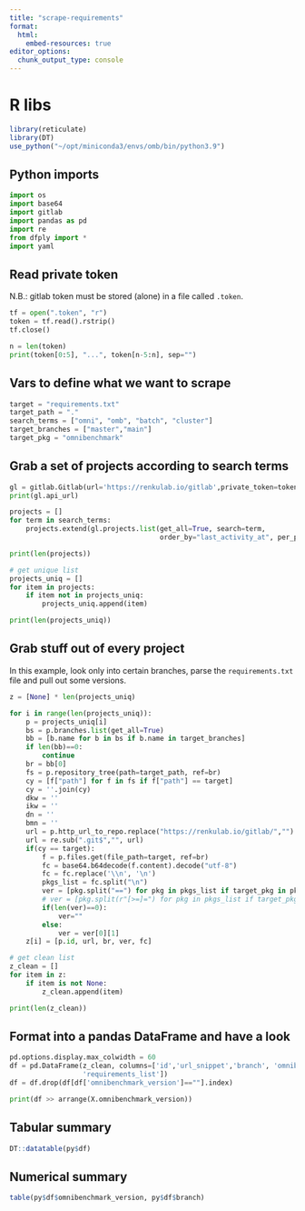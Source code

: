 ```yaml
---
title: "scrape-requirements"
format:
  html:
    embed-resources: true
editor_options: 
  chunk_output_type: console
---
```


# R libs

```r
library(reticulate)
library(DT)
use_python("~/opt/miniconda3/envs/omb/bin/python3.9")
```

## Python imports

```python
import os
import base64
import gitlab
import pandas as pd
import re
from dfply import *
import yaml
```


## Read private token

N.B.: gitlab token must be stored (alone) in a file called `.token`.

```python
tf = open(".token", "r")
token = tf.read().rstrip()
tf.close()

n = len(token)
print(token[0:5], "...", token[n-5:n], sep="")
```

## Vars to define what we want to scrape


```python
target = "requirements.txt"
target_path = "."
search_terms = ["omni", "omb", "batch", "cluster"]
target_branches = ["master","main"]
target_pkg = "omnibenchmark"
```


## Grab a set of projects according to search terms

```python
gl = gitlab.Gitlab(url='https://renkulab.io/gitlab',private_token=token)
print(gl.api_url)

projects = []
for term in search_terms:
    projects.extend(gl.projects.list(get_all=True, search=term,
                                     order_by="last_activity_at", per_page=100))

print(len(projects))

# get unique list
projects_uniq = []
for item in projects:
    if item not in projects_uniq:
        projects_uniq.append(item)

print(len(projects_uniq))
```

## Grab stuff out of every project

In this example, look only into certain branches, parse the `requirements.txt` file and pull out some versions.

```python
z = [None] * len(projects_uniq)

for i in range(len(projects_uniq)):
    p = projects_uniq[i]
    bs = p.branches.list(get_all=True)
    bb = [b.name for b in bs if b.name in target_branches]
    if len(bb)==0:
        continue
    br = bb[0]
    fs = p.repository_tree(path=target_path, ref=br)
    cy = [f["path"] for f in fs if f["path"] == target]
    cy = ''.join(cy)
    dkw = ''
    ikw = ''
    dn = ''
    bmn = ''
    url = p.http_url_to_repo.replace("https://renkulab.io/gitlab/","")
    url = re.sub(".git$","", url)
    if(cy == target):
        f = p.files.get(file_path=target, ref=br)
        fc = base64.b64decode(f.content).decode("utf-8")
        fc = fc.replace('\\n', '\n')
        pkgs_list = fc.split("\n")
        ver = [pkg.split("==") for pkg in pkgs_list if target_pkg in pkg]
        # ver = [pkg.split(r"[>=]=") for pkg in pkgs_list if target_pkg in pkg]
        if(len(ver)==0):
            ver=""
        else:
            ver = ver[0][1]
    z[i] = [p.id, url, br, ver, fc]

# get clean list
z_clean = []
for item in z:
    if item is not None:
        z_clean.append(item)

print(len(z_clean))
```


## Format into a pandas DataFrame and have a look

```python
pd.options.display.max_colwidth = 60
df = pd.DataFrame(z_clean, columns=['id','url_snippet','branch', 'omnibenchmark_version',
                  'requirements_list'])
df = df.drop(df[df['omnibenchmark_version']==""].index)

print(df >> arrange(X.omnibenchmark_version))
```

## Tabular summary

```r
DT::datatable(py$df)
```

## Numerical summary

```r
table(py$df$omnibenchmark_version, py$df$branch)
```
